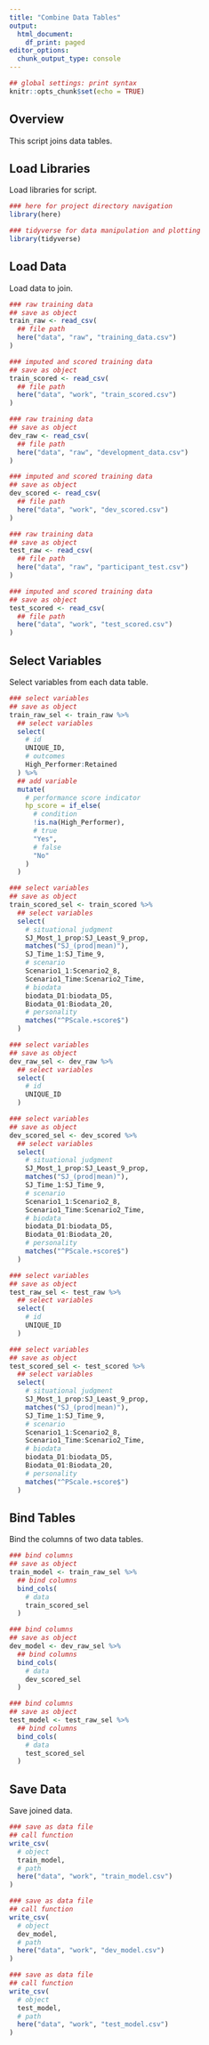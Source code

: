 ```yaml
---
title: "Combine Data Tables"
output:
  html_document:
    df_print: paged
editor_options: 
  chunk_output_type: console
---
```


```r
## global settings: print syntax
knitr::opts_chunk$set(echo = TRUE)
```

## Overview

This script joins data tables.

## Load Libraries

Load libraries for script.

```r
### here for project directory navigation
library(here)

### tidyverse for data manipulation and plotting
library(tidyverse)
```

## Load Data

Load data to join.

```r
### raw training data
## save as object
train_raw <- read_csv(
  ## file path 
  here("data", "raw", "training_data.csv")
)

### imputed and scored training data
## save as object
train_scored <- read_csv(
  ## file path 
  here("data", "work", "train_scored.csv")
)

### raw training data
## save as object
dev_raw <- read_csv(
  ## file path 
  here("data", "raw", "development_data.csv")
)

### imputed and scored training data
## save as object
dev_scored <- read_csv(
  ## file path 
  here("data", "work", "dev_scored.csv")
)

### raw training data
## save as object
test_raw <- read_csv(
  ## file path 
  here("data", "raw", "participant_test.csv")
)

### imputed and scored training data
## save as object
test_scored <- read_csv(
  ## file path 
  here("data", "work", "test_scored.csv")
)
```

## Select Variables

Select variables from each data table.

```r
### select variables
## save as object
train_raw_sel <- train_raw %>%
  ## select variables
  select(
    # id
    UNIQUE_ID,
    # outcomes
    High_Performer:Retained
  ) %>%
  ## add variable
  mutate(
    # performance score indicator
    hp_score = if_else(
      # condition
      !is.na(High_Performer),
      # true
      "Yes",
      # false
      "No"
    )
  )

### select variables
## save as object
train_scored_sel <- train_scored %>%
  ## select variables
  select(
    # situational judgment
    SJ_Most_1_prop:SJ_Least_9_prop,
    matches("SJ_(prod|mean)"),
    SJ_Time_1:SJ_Time_9,
    # scenario
    Scenario1_1:Scenario2_8, 
    Scenario1_Time:Scenario2_Time,
    # biodata
    biodata_D1:biodata_D5,
    Biodata_01:Biodata_20,
    # personality
    matches("^PScale.+score$")
  ) 

### select variables
## save as object
dev_raw_sel <- dev_raw %>%
  ## select variables
  select(
    # id
    UNIQUE_ID
  ) 

### select variables
## save as object
dev_scored_sel <- dev_scored %>%
  ## select variables
  select(
    # situational judgment
    SJ_Most_1_prop:SJ_Least_9_prop,
    matches("SJ_(prod|mean)"),
    SJ_Time_1:SJ_Time_9,
    # scenario
    Scenario1_1:Scenario2_8, 
    Scenario1_Time:Scenario2_Time,
    # biodata
    biodata_D1:biodata_D5,
    Biodata_01:Biodata_20,
    # personality
    matches("^PScale.+score$")
  ) 

### select variables
## save as object
test_raw_sel <- test_raw %>%
  ## select variables
  select(
    # id
    UNIQUE_ID
  ) 

### select variables
## save as object
test_scored_sel <- test_scored %>%
  ## select variables
  select(
    # situational judgment
    SJ_Most_1_prop:SJ_Least_9_prop,
    matches("SJ_(prod|mean)"),
    SJ_Time_1:SJ_Time_9,
    # scenario
    Scenario1_1:Scenario2_8, 
    Scenario1_Time:Scenario2_Time,
    # biodata
    biodata_D1:biodata_D5,
    Biodata_01:Biodata_20,
    # personality
    matches("^PScale.+score$")
  ) 
```

## Bind Tables

Bind the columns of two data tables.

```r
### bind columns
## save as object
train_model <- train_raw_sel %>%
  ## bind columns
  bind_cols(
    # data
    train_scored_sel
  ) 

### bind columns
## save as object
dev_model <- dev_raw_sel %>%
  ## bind columns
  bind_cols(
    # data
    dev_scored_sel
  ) 

### bind columns
## save as object
test_model <- test_raw_sel %>%
  ## bind columns
  bind_cols(
    # data
    test_scored_sel
  ) 
```

## Save Data

Save joined data.

```r
### save as data file
## call function
write_csv(
  # object
  train_model,
  # path
  here("data", "work", "train_model.csv")
)

### save as data file
## call function
write_csv(
  # object
  dev_model,
  # path
  here("data", "work", "dev_model.csv")
)

### save as data file
## call function
write_csv(
  # object
  test_model,
  # path
  here("data", "work", "test_model.csv")
)
```
